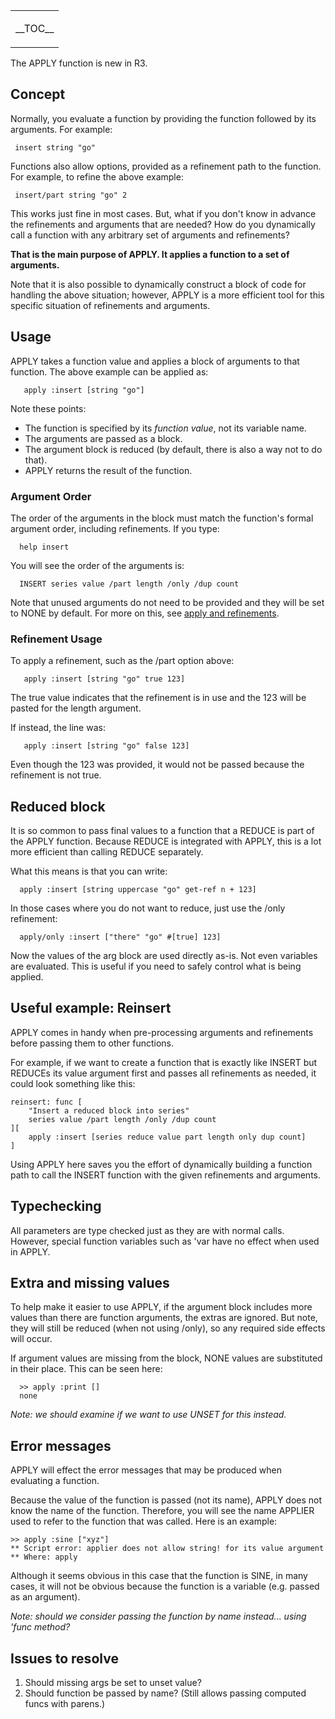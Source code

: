 {| align="right"
| __TOC__
|}
The APPLY function is new in R3.

==Concept==

Normally, you evaluate a function by providing the function followed by its arguments. For example:

  insert string "go"

Functions also allow options, provided as a refinement path to the function. For example, to refine the above example:

  insert/part string "go" 2

This works just fine in most cases. But, what if you don't know in advance the refinements and arguments that are needed? How do you dynamically call a function with any arbitrary set of arguments and refinements?

'''That is the main purpose of APPLY. It applies a function to a set of arguments.'''

Note that it is also possible to dynamically construct a block of code for handling the above situation; however, APPLY is a more efficient tool for this specific situation of refinements and arguments.

==Usage==

APPLY takes a function value and applies a block of arguments to that function. The above example can be applied as:

    apply :insert [string "go"]

Note these points:

*The function is specified by its ''function value'', not its variable name.
*The arguments are passed as a block.
*The argument block is reduced (by default, there is also a way not to do that).
*APPLY returns the result of the function.

===Argument Order===

The order of the arguments in the block must match the function's formal argument order, including refinements. If you type:

   help insert

You will see the order of the arguments is:

   INSERT series value /part length /only /dup count

Note that unused arguments do not need to be provided and they will be set to NONE by default. For more on this, see [[Forgoing_faux_pas#apply_and_refinements|apply and refinements]].

===Refinement Usage===

To apply a refinement, such as the /part option above:

    apply :insert [string "go" true 123]

The true value indicates that the refinement is in use and the 123 will be pasted for the length argument.

If instead, the line was:

    apply :insert [string "go" false 123]

Even though the 123 was provided, it would not be passed because the refinement is not true.

==Reduced block==

It is so common to pass final values to a function that a REDUCE is part of the APPLY function. Because REDUCE is integrated with APPLY, this is a lot more efficient than calling REDUCE separately.

What this means is that you can write:

   apply :insert [string uppercase "go" get-ref n + 123]

In those cases where you do not want to reduce, just use the /only refinement:

   apply/only :insert ["there" "go" #[true] 123]

Now the values of the arg block are used directly as-is. Not even variables are evaluated. This is useful if you need to safely control what is being applied.

==Useful example: Reinsert==

APPLY comes in handy when pre-processing arguments and refinements before passing them to other functions.

For example, if we want to create a function that is exactly like INSERT but REDUCEs its value argument first and passes all refinements as needed, it could look something like this:

<pre>
reinsert: func [
    "Insert a reduced block into series"
    series value /part length /only /dup count
][
    apply :insert [series reduce value part length only dup count]
]
</pre>

Using APPLY here saves you the effort of dynamically building a function path to call the INSERT function with the given refinements and arguments.

==Typechecking==

All parameters are type checked just as they are with normal calls. However, special function variables such as 'var have no effect when used in APPLY.

==Extra and missing values==

To help make it easier to use APPLY, if the argument block includes more values than there are function arguments, the extras are ignored. But note, they will still be reduced (when not using /only), so any required side effects will occur.

If argument values are missing from the block, NONE values are substituted in their place. This can be seen here:

   >> apply :print []
   none

''Note: we should examine if we want to use UNSET for this instead.''

==Error messages==

APPLY will effect the error messages that may be produced when evaluating a function.

Because the value of the function is passed (not its name), APPLY does not know the name of the function. Therefore, you will see the name APPLIER used to refer to the function that was called. Here is an example:

 >> apply :sine ["xyz"]
 ** Script error: applier does not allow string! for its value argument
 ** Where: apply

Although it seems obvious in this case that the function is SINE, in many cases, it will not be obvious because the function is a variable (e.g. passed as an argument).

''Note: should we consider passing the function by name instead... using 'func method?''

==Issues to resolve==

#Should missing args be set to unset value?
#Should function be passed by name? (Still allows passing computed funcs with parens.)